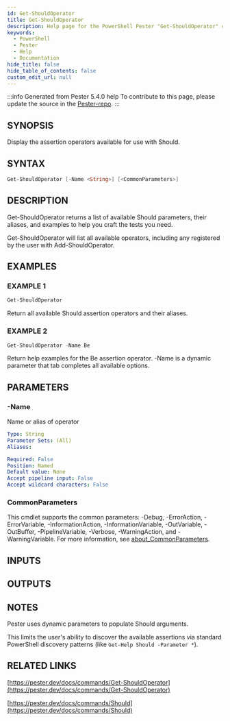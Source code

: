 ```yaml
---
id: Get-ShouldOperator
title: Get-ShouldOperator
description: Help page for the PowerShell Pester "Get-ShouldOperator" command
keywords:
  - PowerShell
  - Pester
  - Help
  - Documentation
hide_title: false
hide_table_of_contents: false
custom_edit_url: null
---
```


:::info Generated from Pester 5.4.0 help
To contribute to this page, please update the source in the [Pester-repo](https://github.com/pester/pester).
:::

## SYNOPSIS

Display the assertion operators available for use with Should.

## SYNTAX

```powershell
Get-ShouldOperator [-Name <String>] [<CommonParameters>]
```

## DESCRIPTION

Get-ShouldOperator returns a list of available Should parameters,
their aliases, and examples to help you craft the tests you need.

Get-ShouldOperator will list all available operators,
including any registered by the user with Add-ShouldOperator.

## EXAMPLES

### EXAMPLE 1

```powershell
Get-ShouldOperator
```

Return all available Should assertion operators and their aliases.

### EXAMPLE 2

```powershell
Get-ShouldOperator -Name Be
```

Return help examples for the Be assertion operator.
-Name is a dynamic parameter that tab completes all available options.

## PARAMETERS

### -Name

Name or alias of operator

```yaml
Type: String
Parameter Sets: (All)
Aliases:

Required: False
Position: Named
Default value: None
Accept pipeline input: False
Accept wildcard characters: False
```

### CommonParameters

This cmdlet supports the common parameters: -Debug, -ErrorAction, -ErrorVariable, -InformationAction, -InformationVariable, -OutVariable, -OutBuffer, -PipelineVariable, -Verbose, -WarningAction, and -WarningVariable. For more information, see [about_CommonParameters](http://go.microsoft.com/fwlink/?LinkID=113216).

## INPUTS

## OUTPUTS

## NOTES

Pester uses dynamic parameters to populate Should arguments.

This limits the user's ability to discover the available assertions via
standard PowerShell discovery patterns (like `Get-Help Should -Parameter *`).

## RELATED LINKS

[https://pester.dev/docs/commands/Get-ShouldOperator](https://pester.dev/docs/commands/Get-ShouldOperator)

[https://pester.dev/docs/commands/Should](https://pester.dev/docs/commands/Should)

